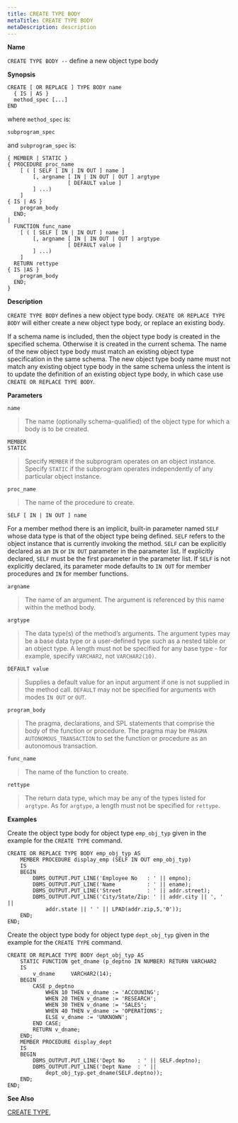 ```yaml
---
title: CREATE TYPE BODY
metaTitle: CREATE TYPE BODY
metaDescription: description
---
```


**Name**

`CREATE TYPE BODY --` define a new object type body

**Synopsis**

``` text
CREATE [ OR REPLACE ] TYPE BODY name
  { IS | AS }
  method_spec [...]
END
```

where `method_spec` is:

``` text
subprogram_spec
```

and `subprogram_spec` is:

``` text
{ MEMBER | STATIC }
{ PROCEDURE proc_name
    [ ( [ SELF [ IN | IN OUT ] name ]
        [, argname [ IN | IN OUT | OUT ] argtype
                   [ DEFAULT value ]
        ] ...)
    ]
{ IS | AS }
    program_body
  END;
|
  FUNCTION func_name
    [ ( [ SELF [ IN | IN OUT ] name ]
        [, argname [ IN | IN OUT | OUT ] argtype
                   [ DEFAULT value ]
        ] ...)
    ]
  RETURN rettype
{ IS |AS }
    program_body
  END;
}
```

**Description**

`CREATE TYPE BODY` defines a new object type body. `CREATE OR REPLACE
TYPE BODY` will either create a new object type body, or replace an
existing body.

If a schema name is included, then the object type body is created in
the specified schema. Otherwise it is created in the current schema. The
name of the new object type body must match an existing object type
specification in the same schema. The new object type body name must not
match any existing object type body in the same schema unless the intent
is to update the definition of an existing object type body, in which
case use `CREATE OR REPLACE TYPE BODY`.

**Parameters**

`name`

> The name (optionally schema-qualified) of the object type for which a
> body is to be created.

`MEMBER`  
`STATIC`

> Specify `MEMBER` if the subprogram operates on an object instance.
> Specify `STATIC` if the subprogram operates independently of any
> particular object instance.

`proc_name`

> The name of the procedure to create.

`SELF [ IN | IN OUT ] name`

For a member method there is an implicit, built-in parameter named
`SELF` whose data type is that of the object type being defined. `SELF`
refers to the object instance that is currently invoking the method.
`SELF` can be explicitly declared as an `IN` or `IN OUT` parameter in
the parameter list. If explicitly declared, `SELF` must be the first
parameter in the parameter list. If `SELF` is not explicitly declared,
its parameter mode defaults to `IN OUT` for member procedures and `IN`
for member functions.

`argname`

> The name of an argument. The argument is referenced by this name
> within the method body.

`argtype`

> The data type(s) of the method’s arguments. The argument types may be
> a base data type or a user-defined type such as a nested table or an
> object type. A length must not be specified for any base type - for
> example, specify `VARCHAR2`, not `VARCHAR2(10)`.

`DEFAULT value`

> Supplies a default value for an input argument if one is not supplied
> in the method call. `DEFAULT` may not be specified for arguments with
> modes `IN OUT` or `OUT`.

`program_body`

> The pragma, declarations, and SPL statements that comprise the body of
> the function or procedure. The pragma may be `PRAGMA
> AUTONOMOUS_TRANSACTION` to set the function or procedure as an
> autonomous transaction.

`func_name`

> The name of the function to create.

`rettype`

> The return data type, which may be any of the types listed for
> `argtype`. As for `argtype`, a length must not be specified for
> `rettype`.

**Examples**

Create the object type body for object type `emp_obj_typ` given in the
example for the `CREATE TYPE` command.

``` text
CREATE OR REPLACE TYPE BODY emp_obj_typ AS
    MEMBER PROCEDURE display_emp (SELF IN OUT emp_obj_typ)
    IS
    BEGIN
        DBMS_OUTPUT.PUT_LINE('Employee No   : ' || empno);
        DBMS_OUTPUT.PUT_LINE('Name          : ' || ename);
        DBMS_OUTPUT.PUT_LINE('Street        : ' || addr.street);
        DBMS_OUTPUT.PUT_LINE('City/State/Zip: ' || addr.city || ', ' ||
            addr.state || ' ' || LPAD(addr.zip,5,'0'));
    END;
END;
```

Create the object type body for object type `dept_obj_typ` given in the
example for the `CREATE TYPE` command.

``` text
CREATE OR REPLACE TYPE BODY dept_obj_typ AS
    STATIC FUNCTION get_dname (p_deptno IN NUMBER) RETURN VARCHAR2
    IS
        v_dname     VARCHAR2(14);
    BEGIN
        CASE p_deptno
            WHEN 10 THEN v_dname := 'ACCOUNING';
            WHEN 20 THEN v_dname := 'RESEARCH';
            WHEN 30 THEN v_dname := 'SALES';
            WHEN 40 THEN v_dname := 'OPERATIONS';
            ELSE v_dname := 'UNKNOWN';
        END CASE;
        RETURN v_dname;
    END;
    MEMBER PROCEDURE display_dept
    IS
    BEGIN
        DBMS_OUTPUT.PUT_LINE('Dept No    : ' || SELF.deptno);
        DBMS_OUTPUT.PUT_LINE('Dept Name  : ' ||
            dept_obj_typ.get_dname(SELF.deptno));
    END;
END;
```

**See Also**

[CREATE TYPE](create_type),
